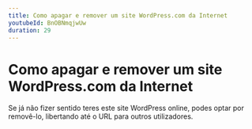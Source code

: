 ```yaml
---
title: Como apagar e remover um site WordPress.com da Internet
youtubeId: BnOBNmqjwUw
duration: 29
---
```


# Como apagar e remover um site WordPress.com da Internet

Se já não fizer sentido teres este site WordPress online, podes optar por removê-lo, libertando até o URL para outros utilizadores.